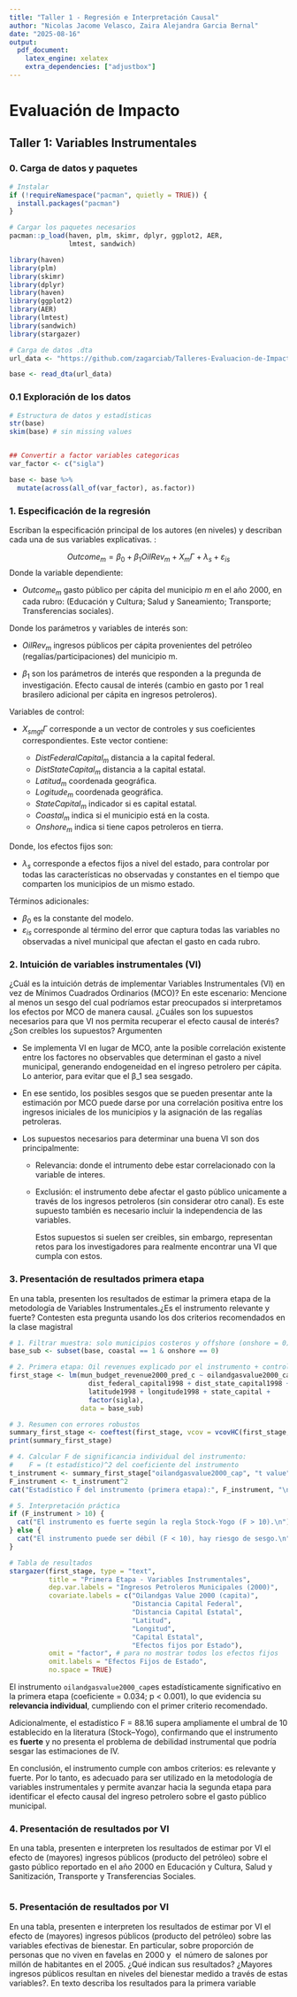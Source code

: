 ```yaml
---
title: "Taller 1 - Regresión e Interpretación Causal"
author: "Nicolas Jacome Velasco, Zaira Alejandra Garcia Bernal"
date: "2025-08-16"
output:
  pdf_document:
    latex_engine: xelatex
    extra_dependencies: ["adjustbox"]
---
```


# Evaluación de Impacto

## Taller 1: Variables Instrumentales

### 0. Carga de datos y paquetes

```r
# Instalar 
if (!requireNamespace("pacman", quietly = TRUE)) {
  install.packages("pacman")
}

# Cargar los paquetes necesarios
pacman::p_load(haven, plm, skimr, dplyr, ggplot2, AER,
               lmtest, sandwich)

library(haven)
library(plm)
library(skimr)
library(dplyr)
library(haven)
library(ggplot2)
library(AER)
library(lmtest)
library(sandwich)
library(stargazer)
```

```r
# Carga de datos .dta
url_data <- "https://github.com/zagarciab/Talleres-Evaluacion-de-Impacto/raw/main/3.%20Data/oil_windfall_sin10perc.dta"

base <- read_dta(url_data)
```

### 0.1 Exploración de los datos

```r
# Estructura de datos y estadísticas
str(base)
skim(base) # sin missing values


## Convertir a factor variables categoricas
var_factor <- c("sigla")

base <- base %>%
  mutate(across(all_of(var_factor), as.factor))
```

### 1. Especificación de la regresión

Escriban la especificación principal de los autores (en niveles) y describan cada una de sus variables explicativas. :

$$Outcome_{m}=β_0+β_1 OilRev_{m}+X_{m}Γ+λ_s+ ε_{is}$$ Donde la variable dependiente:

-   $Outcome_{m}$ gasto público per cápita del municipio *m* en el año 2000, en cada rubro: (Educación y Cultura; Salud y Saneamiento; Transporte; Transferencias sociales).

Donde los parámetros y variables de interés son:

-   $OilRev_{m}$ ingresos públicos per cápita provenientes del petróleo (regalías/participaciones) del municipio m.

-   $β_1$ son los parámetros de interés que responden a la pregunda de investigación. Efecto causal de interés (cambio en gasto por 1 real brasilero adicional per cápita en ingresos petroleros).

Variables de control:

-   $X_{smgt}Γ$ corresponde a un vector de controles y sus coeficientes correspondientes. Este vector contiene:

    -   $DistFederalCapital_{m}$ distancia a la capital federal.
    -    $DistStateCapital_{m}$ distancia a la capital estatal.
    -    $Latitud_{m}$ coordenada geográfica.
    -    $Logitude_{m}$ coordenada geográfica.
    -    $StateCapital_{m}$ indicador si es capital estatal.
    -    $Coastal_{m}$ indica si el municipio está en la costa.
    -    $Onshore_{m}$ indica si tiene capos petroleros en tierra.

Donde, los efectos fijos son:

-   $λ_s$ corresponde a efectos fijos a nivel del estado, para controlar por todas las características no observadas y constantes en el tiempo que comparten los municipios de un mismo estado.

Términos adicionales:

-   $β_0$ es la constante del modelo.
-   $ε_{is}$ corresponde al término del error que captura todas las variables no observadas a nivel municipal que afectan el gasto en cada rubro.

### 2. Intuición de variables instrumentales (VI)

¿Cuál es la intuición detrás de implementar Variables Instrumentales (VI) en vez de Mínimos Cuadrados Ordinarios (MCO)? En este escenario: Mencione al menos un sesgo del cual podríamos estar preocupados si interpretamos los efectos por MCO de manera causal. ¿Cuáles son los supuestos necesarios para que VI nos permita recuperar el efecto causal de interés? ¿Son creíbles los supuestos? Argumenten

-   Se implementa VI en lugar de MCO, ante la posible correlación existente entre los factores no observables que determinan el gasto a nivel municipal, generando endogeneidad en el ingreso petrolero per cápita. Lo anterior, para evitar que el β_1 sea sesgado.

-   En ese sentido, los posibles sesgos que se pueden presentar ante la estimación por MCO puede darse por una correlación positiva entre los ingresos iniciales de los municipios y la asignación de las regalías petroleras.

-   Los supuestos necesarios para determinar una buena VI son dos principalmente:

    -   Relevancia: donde el intrumento debe estar correlacionado con la variable de interes.

    -   Exclusión: el instrumento debe afectar el gasto público unicamente a través de los ingresos petroleros (sin considerar otro canal). Es este supuesto también es necesario incluir la independencia de las variables.

        Estos supuestos si suelen ser creibles, sin embargo, representan retos para los investigadores para realmente encontrar una VI que cumpla con estos.

### 3. Presentación de resultados primera etapa

En una tabla, presenten los resultados de estimar la primera etapa de la metodología de Variables Instrumentales.¿Es el instrumento relevante y fuerte? Contesten esta pregunta usando los dos criterios recomendados en la clase magistral

```r
# 1. Filtrar muestra: solo municipios costeros y offshore (onshore = 0)
base_sub <- subset(base, coastal == 1 & onshore == 0)

# 2. Primera etapa: Oil revenues explicado por el instrumento + controles
first_stage <- lm(mun_budget_revenue2000_pred_c ~ oilandgasvalue2000_cap + 
                    dist_federal_capital1998 + dist_state_capital1998 +
                    latitude1998 + longitude1998 + state_capital +
                    factor(sigla),
                  data = base_sub)

# 3. Resumen con errores robustos
summary_first_stage <- coeftest(first_stage, vcov = vcovHC(first_stage, type = "HC1"))
print(summary_first_stage)

# 4. Calcular F de significancia individual del instrumento:
#    F = (t estadístico)^2 del coeficiente del instrumento
t_instrument <- summary_first_stage["oilandgasvalue2000_cap", "t value"]
F_instrument <- t_instrument^2
cat("Estadístico F del instrumento (primera etapa):", F_instrument, "\n")

# 5. Interpretación práctica
if (F_instrument > 10) {
  cat("El instrumento es fuerte según la regla Stock-Yogo (F > 10).\n")
} else {
  cat("El instrumento puede ser débil (F < 10), hay riesgo de sesgo.\n")
}

# Tabla de resultados
stargazer(first_stage, type = "text",
          title = "Primera Etapa - Variables Instrumentales",
          dep.var.labels = "Ingresos Petroleros Municipales (2000)",
          covariate.labels = c("Oilandgas Value 2000 (capita)",
                               "Distancia Capital Federal",
                               "Distancia Capital Estatal",
                               "Latitud",
                               "Longitud",
                               "Capital Estatal",
                               "Efectos fijos por Estado"),
          omit = "factor", # para no mostrar todos los efectos fijos
          omit.labels = "Efectos Fijos de Estado",
          no.space = TRUE)
```

El instrumento `oilandgasvalue2000_cap`es estadísticamente significativo en la primera etapa (coeficiente = 0.034; p \< 0.001), lo que evidencia su **relevancia individual**, cumpliendo con el primer criterio recomendado.

Adicionalmente, el estadístico F = 88.16 supera ampliamente el umbral de 10 establecido en la literatura (Stock–Yogo), confirmando que el instrumento es **fuerte** y no presenta el problema de debilidad instrumental que podría sesgar las estimaciones de IV.

En conclusión, el instrumento cumple con ambos criterios: es relevante y fuerte. Por lo tanto, es adecuado para ser utilizado en la metodología de variables instrumentales y permite avanzar hacia la segunda etapa para identificar el efecto causal del ingreso petrolero sobre el gasto público municipal.

### 4. Presentación de resultados por VI

En una tabla, presenten e interpreten los resultados de estimar por VI el efecto de (mayores) ingresos públicos (producto del petróleo) sobre el gasto público reportado en el año 2000 en Educación y Cultura, Salud y Sanitización, Transporte y Transferencias Sociales.

```r

```

### 5. Presentación de resultados por VI

En una tabla, presenten e interpreten los resultados de estimar por VI el efecto de (mayores) ingresos públicos (producto del petróleo) sobre las variables efectivas de bienestar. En particular, sobre proporción de personas que no viven en favelas en 2000 y  el número de salones por millón de habitantes en el 2005. ¿Qué indican sus resultados? ¿Mayores ingresos públicos resultan en niveles del bienestar medido a través de estas variables?. En texto describa los resultados para la primera variable

```r

```
